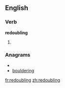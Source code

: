 ==English==

===Verb===
'''redoubling'''

# {{present participle of|[[redouble]]}}

===Anagrams===
* {{alphagram|bdegilnoru}}
* [[bouldering#English|bouldering]]

[[fr:redoubling]]
[[zh:redoubling]]